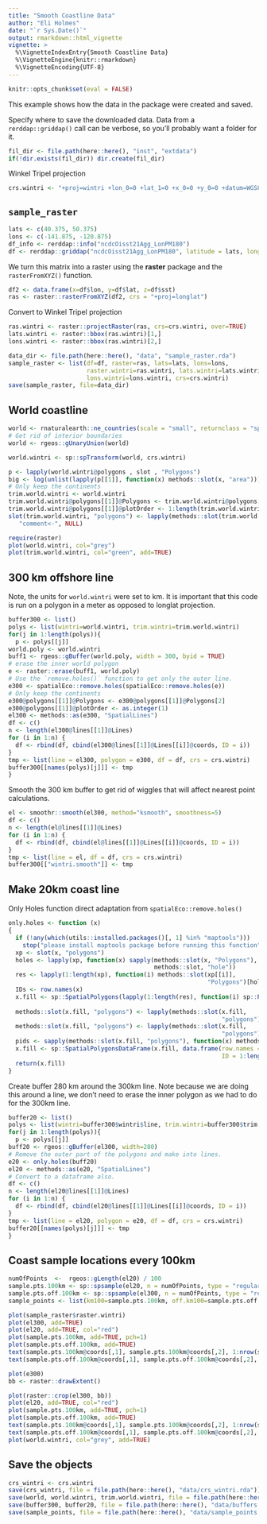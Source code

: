 ```yaml
---
title: "Smooth Coastline Data"
author: "Eli Holmes"
date: "`r Sys.Date()`"
output: rmarkdown::html_vignette
vignette: >
  %\VignetteIndexEntry{Smooth Coastline Data}
  %\VignetteEngine{knitr::rmarkdown}
  %\VignetteEncoding{UTF-8}
---
```


```r
knitr::opts_chunk$set(eval = FALSE)
```

This example shows how the data in the package were created and saved.

Specify where to save the downloaded data. Data from a `rerddap::griddap()` call can be verbose, so you'll probably want a folder for it.
```r
fil_dir <- file.path(here::here(), "inst", "extdata")
if(!dir.exists(fil_dir)) dir.create(fil_dir)
```

Winkel Tripel projection
```r
crs.wintri <- "+proj=wintri +lon_0=0 +lat_1=0 +x_0=0 +y_0=0 +datum=WGS84 +units=km +no_defs"
```


## `sample_raster`

```r
lats <- c(40.375, 50.375)
lons <- c(-141.875, -120.875)
df_info <- rerddap::info("ncdcOisst21Agg_LonPM180")
df <- rerddap::griddap("ncdcOisst21Agg_LonPM180", latitude = lats, longitude = lons, time = c("2021-06-19", "2021-06-19"), fields = "sst")$data
```

We turn this matrix into a raster using the **raster** package and the `rasterFromXYZ()` function. 
```r
df2 <- data.frame(x=df$lon, y=df$lat, z=df$sst)
ras <- raster::rasterFromXYZ(df2, crs = "+proj=longlat")
```

Convert to Winkel Tripel projection
```r
ras.wintri <- raster::projectRaster(ras, crs=crs.wintri, over=TRUE)
lats.wintri <- raster::bbox(ras.wintri)[1,]
lons.wintri <- raster::bbox(ras.wintri)[2,]
```

```r
data_dir <- file.path(here::here(), "data", "sample_raster.rda")
sample_raster <- list(df=df, raster=ras, lats=lats, lons=lons, 
                      raster.wintri=ras.wintri, lats.wintri=lats.wintri, 
                      lons.wintri=lons.wintri, crs=crs.wintri)
save(sample_raster, file=data_dir)
```

## World coastline

```r
world <- rnaturalearth::ne_countries(scale = "small", returnclass = "sp")
# Get rid of interior boundaries
world <- rgeos::gUnaryUnion(world)
```

```r
world.wintri <- sp::spTransform(world, crs.wintri)
```

```r
p <- lapply(world.wintri@polygons , slot , "Polygons")
big <- log(unlist(lapply(p[[1]], function(x) methods::slot(x, "area")))) > 14
# Only keep the continents
trim.world.wintri <- world.wintri
trim.world.wintri@polygons[[1]]@Polygons <- trim.world.wintri@polygons[[1]]@Polygons[which(big)]
trim.world.wintri@polygons[[1]]@plotOrder <- 1:length(trim.world.wintri@polygons[[1]]@Polygons)
slot(trim.world.wintri, "polygons") <- lapply(methods::slot(trim.world.wintri, "polygons"),
   "comment<-", NULL)
```

```r
require(raster)
plot(world.wintri, col="grey")
plot(trim.world.wintri, col="green", add=TRUE)
```

## 300 km offshore line

Note, the units for `world.wintri` were set to km. It is important that this code is run on 
a polygon in a meter as opposed to longlat projection.
```r
buffer300 <- list()
polys <- list(wintri=world.wintri, trim.wintri=trim.world.wintri)
for(j in 1:length(polys)){
  p <- polys[[j]]
world.poly <- world.wintri
buff1 <- rgeos::gBuffer(world.poly, width = 300, byid = TRUE)
# erase the inner world polygon
e <- raster::erase(buff1, world.poly)
# Use the `remove.holes()` function to get only the outer line.
e300 <- spatialEco::remove.holes(spatialEco::remove.holes(e))
# Only keep the continents
e300@polygons[[1]]@Polygons <- e300@polygons[[1]]@Polygons[2]
e300@polygons[[1]]@plotOrder <- as.integer(1)
el300 <- methods::as(e300, "SpatialLines")
df <- c()
n <- length(el300@lines[[1]]@Lines)
for (i in 1:n) {
  df <- rbind(df, cbind(el300@lines[[1]]@Lines[[i]]@coords, ID = i))
}
tmp <- list(line = el300, polygon = e300, df = df, crs = crs.wintri)
buffer300[[names(polys)[j]]] <- tmp
}
```

Smooth the 300 km buffer to get rid of wiggles that will affect nearest point calculations.
```r
el <- smoothr::smooth(el300, method="ksmooth", smoothness=5)
df <- c()
n <- length(el@lines[[1]]@Lines)
for (i in 1:n) {
  df <- rbind(df, cbind(el@lines[[1]]@Lines[[i]]@coords, ID = i))
}
tmp <- list(line = el, df = df, crs = crs.wintri)
buffer300[["wintri.smooth"]] <- tmp
```

## Make 20km coast line

Only Holes function direct adaptation from `spatialEco::remove.holes()`

```r
only.holes <- function (x) 
{
  if (!any(which(utils::installed.packages()[, 1] %in% "maptools"))) 
    stop("please install maptools package before running this function")
  xp <- slot(x, "polygons")
  holes <- lapply(xp, function(x) sapply(methods::slot(x, "Polygons"), 
                                         methods::slot, "hole"))
  res <- lapply(1:length(xp), function(i) methods::slot(xp[[i]], 
                                                        "Polygons")[holes[[i]]])
  IDs <- row.names(x)
  x.fill <- sp::SpatialPolygons(lapply(1:length(res), function(i) sp::Polygons(res[[i]], 
                                                                               ID = IDs[i])), proj4string = sp::CRS(sp::proj4string(x)))
  methods::slot(x.fill, "polygons") <- lapply(methods::slot(x.fill, 
                                                            "polygons"), maptools::checkPolygonsHoles)
  methods::slot(x.fill, "polygons") <- lapply(methods::slot(x.fill, 
                                                            "polygons"), "comment<-", NULL)
  pids <- sapply(methods::slot(x.fill, "polygons"), function(x) methods::slot(x, "ID"))
  x.fill <- sp::SpatialPolygonsDataFrame(x.fill, data.frame(row.names = pids, 
                                                            ID = 1:length(pids)))
  return(x.fill)
}
```

Create buffer 280 km around the 300km line. Note because we are doing this around a line, we don't need to erase the inner polygon as we had to do for the 300km line.
```r
buffer20 <- list()
polys <- list(wintri=buffer300$wintri$line, trim.wintri=buffer300$trim.wintri$line)
for(j in 1:length(polys)){
  p <- polys[[j]]
buff20 <- rgeos::gBuffer(el300, width=280)
# Remove the outer part of the polygons and make into lines.
e20 <- only.holes(buff20)
el20 <- methods::as(e20, "SpatialLines")
# Convert to a dataframe also.
df <- c()
n <- length(el20@lines[[1]]@Lines)
for (i in 1:n) {
  df <- rbind(df, cbind(el20@lines[[1]]@Lines[[i]]@coords, ID = i))
}
tmp <- list(line = el20, polygon = e20, df = df, crs = crs.wintri)
buffer20[[names(polys)[j]]] <- tmp
}
```

## Coast sample locations every 100km

```r
numOfPoints  <-  rgeos::gLength(el20) / 100
sample.pts.100km <- sp::spsample(el20, n = numOfPoints, type = "regular")
sample.pts.off.100km <- sp::spsample(el300, n = numOfPoints, type = "regular")
sample_points <- list(km100=sample.pts.100km, off.km100=sample.pts.off.100km)
```

```r
plot(sample_raster$raster.wintri)
plot(el300, add=TRUE)
plot(el20, add=TRUE, col="red")
plot(sample.pts.100km, add=TRUE, pch=1)
plot(sample.pts.off.100km, add=TRUE)
text(sample.pts.100km@coords[,1], sample.pts.100km@coords[,2], 1:nrow(sample.pts.100km@coords), adj=-1)
text(sample.pts.off.100km@coords[,1], sample.pts.off.100km@coords[,2], 1:nrow(sample.pts.off.100km@coords), adj=1)
```


```r
plot(e300)
bb <- raster::drawExtent()
```

```r
plot(raster::crop(el300, bb))
plot(el20, add=TRUE, col="red")
plot(sample.pts.100km, add=TRUE, pch=1)
plot(sample.pts.off.100km, add=TRUE)
text(sample.pts.100km@coords[,1], sample.pts.100km@coords[,2], 1:nrow(sample.pts.100km@coords), adj=-1)
text(sample.pts.off.100km@coords[,1], sample.pts.off.100km@coords[,2], 1:nrow(sample.pts.off.100km@coords), adj=1)
plot(world.wintri, col="grey", add=TRUE)
```

## Save the objects

```r
crs_wintri <- crs.wintri
save(crs_wintri, file = file.path(here::here(), "data/crs_wintri.rda"))
save(world, world.wintri, trim.world.wintri, file = file.path(here::here(), "data/world.rda"))
save(buffer300, buffer20, file = file.path(here::here(), "data/buffers.rda"))
save(sample_points, file = file.path(here::here(), "data/sample_points.rda"))
```

